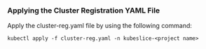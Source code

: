 ### Applying the Cluster Registration YAML File
Apply the cluster-reg.yaml file by using the following command:

```
kubectl apply -f cluster-reg.yaml -n kubeslice-<project name>
```